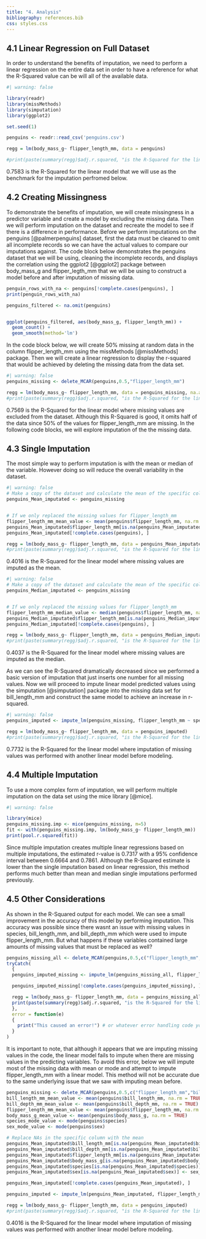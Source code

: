 ```yaml
---
title: "4. Analysis"
bibliography: references.bib
css: styles.css
---
```


## 4.1 Linear Regression on Full Dataset

In order to understand the benefits of imputation, we need to perform a linear regression on the entire data set in order to have a reference for what the R-Squared value can be will all of the available data.

```r
#| warning: false

library(readr)
library(missMethods)
library(simputation)
library(ggplot2)

set.seed(1) 

penguins <- readr::read_csv('penguins.csv')

regg = lm(body_mass_g~ flipper_length_mm, data = penguins)

#print(paste(summary(regg)$adj.r.squared, "is the R-Squared for the linear model"))

```

0.7583 is the R-Squared for the linear model that we will use as the benchmark for the imputation perfromed below.

## 4.2 Creating Missingness

To demonstrate the benefits of imputation, we will create missingness in a predictor variable and create a model by excluding the missing data. Then we will perform imputation on the dataset and recreate the model to see if there is a difference in performance. Before we perform imputations on the penguins [@palmerpenguins] dataset, first the data must be cleaned to omit all incomplete records so we can have the actual values to compare our imputations against. The code block below demonstrates the penguins dataset that we will be using, cleaning the incomplete records, and displays the correlation using the ggplot2 [@ggplot2] package between body_mass_g and flipper_legth_mm that we will be using to construct a model before and after imputation of missing data.

```r

penguin_rows_with_na <- penguins[!complete.cases(penguins), ]
print(penguin_rows_with_na)

penguins_filtered <- na.omit(penguins)


ggplot(penguins_filtered, aes(body_mass_g, flipper_length_mm)) + 
  geom_count() + 
  geom_smooth(method='lm')

```

In the code block below, we will create 50% missing at random data in the column flipper_length_mm using the missMethods [@missMethods] package. Then we will create a linear regression to display the r-squared that would be achieved by deleting the missing data from the data set.

```r
#| warning: false
penguins_missing <- delete_MCAR(penguins,0.5,"flipper_length_mm")

regg = lm(body_mass_g~ flipper_length_mm, data = penguins_missing, na.action=na.omit) 
#print(paste(summary(regg)$adj.r.squared, "is the R-Squared for the linear model where missing values are excluded from the dataset."))

```

0.7569 is the R-Squared for the linear model where missing values are excluded from the dataset. Although this R-Squared is good, it omits half of the data since 50% of the values for flipper_length_mm are missing. In the following code blocks, we will explore imputation of the the missing data.

## 4.3 Single Imputation

The most simple way to perform imputation is with the mean or median of the variable. However doing so will reduce the overall variability in the dataset.

```r
#| warning: false
# Make a copy of the dataset and calculate the mean of the specific column
penguins_Mean_imputated <- penguins_missing


# If we only replaced the missing values for flipper_length_mm
flipper_length_mm_mean_value <- mean(penguins$flipper_length_mm, na.rm = TRUE)
penguins_Mean_imputated$flipper_length_mm[is.na(penguins_Mean_imputated$flipper_length_mm)] <- flipper_length_mm_mean_value
penguins_Mean_imputated[!complete.cases(penguins), ]

regg = lm(body_mass_g~ flipper_length_mm, data = penguins_Mean_imputated, na.action=na.omit)
#print(paste(summary(regg)$adj.r.squared, "is the R-Squared for the linear model where missing values are imputed as the mean."))

```

0.4016 is the R-Squared for the linear model where missing values are imputed as the mean.

```r
#| warning: false
# Make a copy of the dataset and calculate the mean of the specific column
penguins_Median_imputated <- penguins_missing


# If we only replaced the missing values for flipper_length_mm
flipper_length_mm_median_value <- median(penguins$flipper_length_mm, na.rm = TRUE)
penguins_Median_imputated$flipper_length_mm[is.na(penguins_Median_imputated$flipper_length_mm)] <- flipper_length_mm_median_value
penguins_Median_imputated[!complete.cases(penguins), ]

regg = lm(body_mass_g~ flipper_length_mm, data = penguins_Median_imputated, na.action=na.omit)
#print(paste(summary(regg)$adj.r.squared, "is the R-Squared for the linear model where missing values are imputed as the median."))

```

0.4037 is the R-Squared for the linear model where missing values are imputed as the median.

As we can see the R-Squared dramatically decreased since we performed a basic version of imputation that just inserts one number for all missing values. Now we will proceed to impute linear model predicted values using the simputation [@simputation] package into the missing data set for bill_length_mm and construct the same model to achieve an increase in r-squared.

```r
#| warning: false
penguins_imputed <- impute_lm(penguins_missing, flipper_length_mm ~ species + bill_length_mm + bill_depth_mm)

regg = lm(body_mass_g~ flipper_length_mm, data = penguins_imputed)
#print(paste(summary(regg)$adj.r.squared, "is the R-Squared for the linear model where imputation of missing values was performed with another linear model before modeling."))

```

0.7732 is the R-Squared for the linear model where imputation of missing values was performed with another linear model before modeling.

## 4.4 Multiple Imputation

To use a more complex form of imputation, we will perform multiple imputation on the data set using the mice library [@mice].

```r
#| warning: false

library(mice)
penguins_missing.imp <- mice(penguins_missing, m=5)
fit <- with(penguins_missing.imp, lm(body_mass_g~ flipper_length_mm))
print(pool.r.squared(fit))

```

Since multiple imputation creates multiple linear regressions based on multiple imputations, the estimated r-value is 0.7317 with a 95% confidence interval between 0.6664 and 0.7861. Although the R-Squared estimate is lower than the single imputation based on linear regression, this method performs much better than mean and median single imputations performed previously.

## 4.5 Other Considerations

As shown in the R-Squared output for each model. We can see a small improvement in the accuracy of this model by performing imputation. This accuracy was possible since there wasnt an issue with missing values in species, bill_length_mm, and bill_depth_mm which were used to impute flipper_length_mm. But what happens if these variables contained large amounts of missing values that must be replaced as well?

```r
penguins_missing_all <- delete_MCAR(penguins,0.5,c("flipper_length_mm","bill_length_mm","bill_depth_mm","body_mass_g","species","sex"))
tryCatch(
  {
  penguins_imputed_missing <- impute_lm(penguins_missing_all, flipper_length_mm ~ species + bill_length_mm + bill_depth_mm)

  penguins_imputed_missing[!complete.cases(penguins_imputed_missing), ]

  regg = lm(body_mass_g~ flipper_length_mm, data = penguins_missing_all, na.action = na.fail())
  print(paste(summary(regg)$adj.r.squared, "is the R-Squared for the linear model where imputation of missing values was performed with another linear model before modeling."))
  },
  error = function(e) 
  {
    print("This caused an error!") # or whatever error handling code you want
  }
)

```

It is important to note, that although it appears that we are imputing missing values in the code, the linear model fails to impute when there are missing values in the predicting variables. To avoid this error, below we will impute most of the missing data with mean or mode and attempt to impute flipper_length_mm with a linear model. This method will not be accurate due to the same underlying issue that we saw with imputing mean before.

```r
penguins_missing <- delete_MCAR(penguins,0.5,c("flipper_length_mm","bill_length_mm","bill_depth_mm","body_mass_g","species","sex"))
bill_length_mm_mean_value <- mean(penguins$bill_length_mm, na.rm = TRUE)
bill_depth_mm_mean_value <- mean(penguins$bill_depth_mm, na.rm = TRUE)
flipper_length_mm_mean_value <- mean(penguins$flipper_length_mm, na.rm = TRUE)
body_mass_g_mean_value <- mean(penguins$body_mass_g, na.rm = TRUE)
species_mode_value <- mode(penguins$species)
sex_mode_value <- mode(penguins$sex)

# Replace NAs in the specific column with the mean
penguins_Mean_imputated$bill_length_mm[is.na(penguins_Mean_imputated$bill_length_mm)] <- bill_length_mm_mean_value
penguins_Mean_imputated$bill_depth_mm[is.na(penguins_Mean_imputated$bill_depth_mm)] <- bill_depth_mm_mean_value
penguins_Mean_imputated$flipper_length_mm[is.na(penguins_Mean_imputated$flipper_length_mm)] <- flipper_length_mm_mean_value
penguins_Mean_imputated$body_mass_g[is.na(penguins_Mean_imputated$body_mass_g)] <- body_mass_g_mean_value
penguins_Mean_imputated$species[is.na(penguins_Mean_imputated$species)] <- species_mode_value
penguins_Mean_imputated$sex[is.na(penguins_Mean_imputated$sex)] <- sex_mode_value

penguins_Mean_imputated[!complete.cases(penguins_Mean_imputated), ]

penguins_imputed <- impute_lm(penguins_Mean_imputated, flipper_length_mm ~ species + bill_length_mm + bill_depth_mm)

regg = lm(body_mass_g~ flipper_length_mm, data = penguins_imputed)
#print(paste(summary(regg)$adj.r.squared, "is the R-Squared for the linear model where imputation of missing values was performed with another linear model before modeling."))

```

0.4016 is the R-Squared for the linear model where imputation of missing values was performed with another linear model before modeling.
